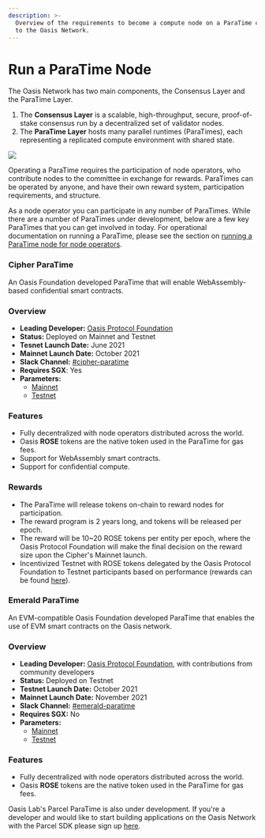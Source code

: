 ```yaml
---
description: >-
  Overview of the requirements to become a compute node on a ParaTime connected
  to the Oasis Network.
---
```



# Run a ParaTime Node

The Oasis Network has two main components, the Consensus Layer and the ParaTime Layer.

1. The **Consensus Layer** is a scalable, high-throughput, secure, proof-of-stake consensus run by a decentralized set of validator nodes.
2. The **ParaTime Layer** hosts many parallel runtimes (ParaTimes), each representing a replicated compute environment with shared state.

![](<../images/architecture/technology_scalability.svg>)

Operating a ParaTime requires the participation of node operators, who contribute nodes to the committee in exchange for rewards. ParaTimes can be operated by anyone, and have their own reward system, participation requirements, and structure.

As a node operator you can participate in any number of ParaTimes. While there are a number of ParaTimes under development, below are a few key ParaTimes that you can get involved in today. For operational documentation on running a ParaTime, please see the section on [running a ParaTime node for node operators](../run-a-node/set-up-your-node/run-a-paratime-node).

<Tabs>
<TabItem value="Cipher ParaTime">

### Cipher ParaTime

An Oasis Foundation developed ParaTime that will enable WebAssembly-based confidential smart contracts.

### Overview

* **Leading Developer:** [Oasis Protocol Foundation](http://oasisprotocol.org)
* **Status:** Deployed on Mainnet and Testnet
* **Tesnet Launch Date:** June 2021
* **Mainnet Launch Date:** October 2021
* **Slack Channel:** [#cipher-paratime](../oasis-network/connect-with-us#social-media-channels)
* **Requires SGX**: Yes
* **Parameters:**
  * [Mainnet](../oasis-network/network-parameters#cipher-paratime)
  * [Testnet](../foundation/testnet/#cipher-paratime)

### Features

* Fully decentralized with node operators distributed across the world.
* Oasis **ROSE** tokens are the native token used in the ParaTime for gas fees.
* Support for WebAssembly smart contracts.
* Support for confidential compute.

### Rewards

* The ParaTime will release tokens on-chain to reward nodes for participation.
* The reward program is 2 years long, and tokens will be released per epoch.
* The reward will be 10\~20 ROSE tokens per entity per epoch, where the Oasis Protocol Foundation will make the final decision on the reward size upon the Cipher's Mainnet launch.
* Incentivized Testnet with ROSE tokens delegated by the Oasis Protocol Foundation to Testnet participants based on performance (rewards can be found [here](https://oasis-foundation.medium.com/oasis-cipher-paratime-c9f40ae64946)).

</TabItem>
<TabItem value="Emerald ParaTime">

### Emerald ParaTime

An EVM-compatible Oasis Foundation developed ParaTime that enables the use of EVM smart contracts on the Oasis network.

### Overview

* **Leading Developer:** [Oasis Protocol Foundation](https://oasisprotocol.org), with contributions from community developers
* **Status:** Deployed on Testnet
* **Testnet Launch Date:** October 2021
* **Mainnet Launch Date:** November 2021
* **Slack Channel:** [#emerald-paratime](../oasis-network/connect-with-us.md#social-media-channels)
* **Requires SGX:** No
* **Parameters:**
  * [Mainnet](../oasis-network/network-parameters.md#emerald-paratime)
  * [Testnet](../foundation/testnet/#emerald-paratime)

### Features

* Fully decentralized with node operators distributed across the world.
* Oasis **ROSE** tokens are the native token used in the ParaTime for gas fees.

</TabItem>
</Tabs>

Oasis Lab's Parcel ParaTime is also under development. If you're a developer and would like to start building applications on the Oasis Network with the Parcel SDK please sign up [here](https://www.oasislabs.com/parcelsdk).
